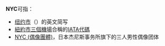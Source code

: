 '''NYC'''可指：

* [[纽约市|纽约市]]（{{lang-en|New York City}}）的英文简写
* [[紐約市機場|紐約市三個機場]]合稱的[[IATA代碼|IATA代碼]]
* [[NYC_(偶像團體)|NYC (偶像團體)]]，日本杰尼斯事务所旗下的三人男性偶像团体

{{disambig|Cat=三字拉丁字母縮寫消歧義}}